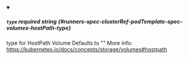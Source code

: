 
<details className="config-field" data-expandable="false" open>
<summary>

##### `type` <span className="config-field-required" data-required="false">required</span> <span className="config-field-type">string</span> <span className="config-field-default"></span> <span className="config-field-enum"></span> {#runners-spec-clusterRef-podTemplate-spec-volumes-hostPath-type}

type for HostPath Volume
Defaults to ""
More info: https://kubernetes.io/docs/concepts/storage/volumes#hostpath

</summary>



</details>
